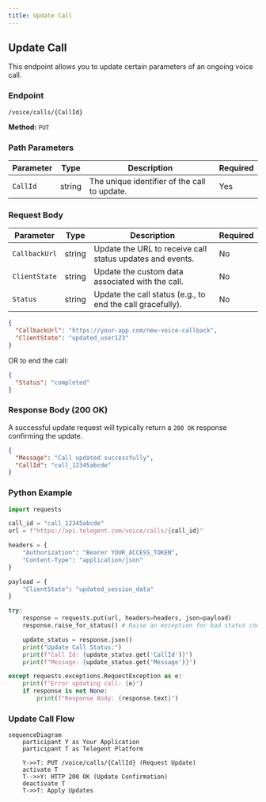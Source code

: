 ```yaml
---
title: Update Call
---
```


## Update Call

This endpoint allows you to update certain parameters of an ongoing voice call.

### Endpoint

`/voice/calls/{CallId}`

**Method:** `PUT`

### Path Parameters

| Parameter | Type   | Description                         | Required |
|-----------|--------|-------------------------------------|----------|
| `CallId`  | string | The unique identifier of the call to update. | Yes      |

### Request Body

| Parameter      | Type   | Description                                   | Required |
|----------------|--------|-----------------------------------------------|----------|
| `CallbackUrl`  | string | Update the URL to receive call status updates and events. | No       |
| `ClientState`  | string | Update the custom data associated with the call. | No       |
| `Status`       | string | Update the call status (e.g., to end the call gracefully). | No       |

```json
{
  "CallbackUrl": "https://your-app.com/new-voice-callback",
  "ClientState": "updated_user123"
}
```

OR to end the call:

```json
{
  "Status": "completed"
}
```

### Response Body (200 OK)

A successful update request will typically return a `200 OK` response confirming the update.

```json
{
  "Message": "Call updated successfully",
  "CallId": "call_12345abcde"
}
```

### Python Example

```python
import requests

call_id = "call_12345abcde"
url = f"https://api.telegent.com/voice/calls/{call_id}"

headers = {
    "Authorization": "Bearer YOUR_ACCESS_TOKEN",
    "Content-Type": "application/json"
}

payload = {
    "ClientState": "updated_session_data"
}

try:
    response = requests.put(url, headers=headers, json=payload)
    response.raise_for_status() # Raise an exception for bad status codes

    update_status = response.json()
    print("Update Call Status:")
    print(f"Call Id: {update_status.get('CallId')}")
    print(f"Message: {update_status.get('Message')}")

except requests.exceptions.RequestException as e:
    print(f"Error updating call: {e}")
    if response is not None:
        print(f"Response Body: {response.text}")
```

### Update Call Flow

```mermaid
sequenceDiagram
    participant Y as Your Application
    participant T as Telegent Platform

    Y->>T: PUT /voice/calls/{CallId} (Request Update)
    activate T
    T-->>Y: HTTP 200 OK (Update Confirmation)
    deactivate T
    T->>T: Apply Updates
``` 